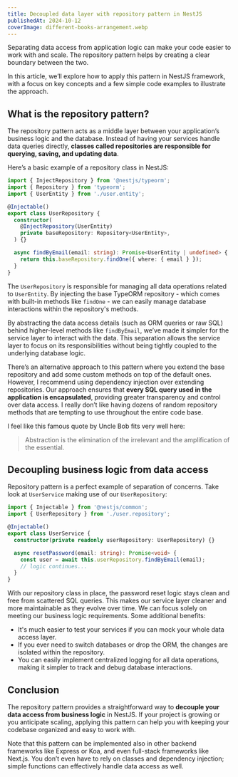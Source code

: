 ```yaml
---
title: Decoupled data layer with repository pattern in NestJS
publishedAt: 2024-10-12
coverImage: different-books-arrangement.webp
---
```


Separating data access from application logic can make your code easier to work with and scale. The repository pattern helps by creating a clear boundary between the two.

In this article, we’ll explore how to apply this pattern in NestJS framework, with a focus on key concepts and a few simple code examples to illustrate the approach.
## What is the repository pattern?

The repository pattern acts as a middle layer between your application’s business logic and the database. Instead of having your services handle data queries directly, **classes called repositories are responsible for querying, saving, and updating data**.

Here’s a basic example of a repository class in NestJS:

```ts
import { InjectRepository } from '@nestjs/typeorm';
import { Repository } from 'typeorm';
import { UserEntity } from './user.entity';

@Injectable()
export class UserRepository {
  constructor(
    @InjectRepository(UserEntity)
    private baseRepository: Repository<UserEntity>,
  ) {}

  async findByEmail(email: string): Promise<UserEntity | undefined> {
    return this.baseRepository.findOne({ where: { email } });
  }
}
```

The `UserRepository` is responsible for managing all data operations related to `UserEntity`. By injecting the base TypeORM repository - which comes with built-in methods like `findOne` - we can easily manage database interactions within the repository's methods.

By abstracting the data access details (such as ORM queries or raw SQL) behind higher-level methods like `findByEmail`, we’ve made it simpler for the service layer to interact with the data. This separation allows the service layer to focus on its responsibilities without being tightly coupled to the underlying database logic.

There’s an alternative approach to this pattern where you extend the base repository and add some custom methods on top of the default ones. However, I recommend using dependency injection over extending repositories. Our approach ensures that **every SQL query used in the application is encapsulated**, providing greater transparency and control over data access. I really don’t like having dozens of random repository methods that are tempting to use throughout the entire code base.

I feel like this famous quote by Uncle Bob fits very well here:

> Abstraction is the elimination of the irrelevant and the amplification of the essential.
## Decoupling business logic from data access

Repository pattern is a perfect example of separation of concerns. Take look at `UserService` making use of our `UserRepository`:

```ts
import { Injectable } from '@nestjs/common';
import { UserRepository } from './user.repository';

@Injectable()
export class UserService {
  constructor(private readonly userRepository: UserRepository) {}

  async resetPassword(email: string): Promise<void> {
    const user = await this.userRepository.findByEmail(email);
    // logic continues...
  }
}
```

With our repository class in place, the password reset logic stays clean and free from scattered SQL queries. This makes our service layer cleaner and more maintainable as they evolve over time. We can focus solely on meeting our business logic requirements. Some additional benefits:

- It's much easier to test your services if you can mock your whole data access layer.
- If you ever need to switch databases or drop the ORM, the changes are isolated within the repository.
- You can easily implement centralized logging for all data operations, making it simpler to track and debug database interactions.
## Conclusion

The repository pattern provides a straightforward way to **decouple your data access from business logic** in NestJS. If your project is growing or you anticipate scaling, applying this pattern can help you with keeping your codebase organized and easy to work with.

Note that this pattern can be implemented also in other backend frameworks like Express or Koa, and even full-stack frameworks like Next.js. You don’t even have to rely on classes and dependency injection; simple functions can effectively handle data access as well.